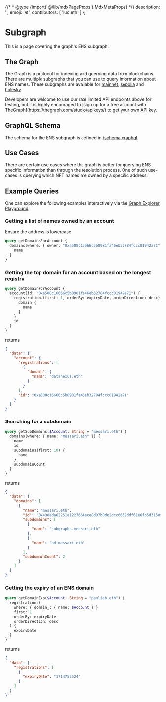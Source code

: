 
{/* * @type {import('@/lib/mdxPageProps').MdxMetaProps} */}
    description: '',
    emoji: '⚙️',
    contributors: [
        'luc.eth'
    ]
};

# Subgraph

This is a page covering the graph's ENS subgraph.

## The Graph

The Graph is a protocol for indexing and querying data from blockchains. There are multiple subgraphs that you can use to query information about ENS names.
These subgraphs are available for [mainnet](https://api.thegraph.com/subgraphs/name/ensdomains/ens), [sepolia](https://api.studio.thegraph.com/query/49574/enssepolia/version/latest) and [holesky](https://api.studio.thegraph.com/query/49574/ensholesky/version/latest).

<Note>
  Developers are welcome to use our rate limited API endpoints above for
  testing, but it is highly encouraged to [sign up for a free account with
  TheGraph](https://thegraph.com/studio/apikeys/) to get your own API key.
</Note>

## GraphQL Schema

The schema for the ENS subgraph is defined in [/schema.graphql](https://github.com/ensdomains/ens-subgraph/blob/master/schema.graphql).

## Use Cases

There are certain use cases where the graph is better for querying ENS specific information than through the resolution process.
One of such use-cases is querying which NFT names are owned by a specific address.

## Example Queries

One can explore the following examples interactively via the [Graph Explorer Playground](https://thegraph.com/explorer/subgraphs/5XqPmWe6gjyrJtFn9cLy237i4cWw2j9HcUJEXsP5qGtH?view=Playground&chain=arbitrum-one)

### Getting a list of names owned by an account

Ensure the address is lowercase

```graphql
query getDomainsForAccount {
  domains(where: { owner: "0xa508c16666c5b8981fa46eb32784fccc01942a71" }) {
    name
  }
}
```

<LiveDemo id="listnamesdemo" />

### Getting the top domain for an account based on the longest registry

```graphql
query getDomainForAccount {
  account(id: "0xa508c16666c5b8981fa46eb32784fccc01942a71") {
    registrations(first: 1, orderBy: expiryDate, orderDirection: desc) {
      domain {
        name
      }
    }
    id
  }
}
```

returns

```json
{
  "data": {
    "account": {
      "registrations": [
        {
          "domain": {
            "name": "datanexus.eth"
          }
        }
      ],
      "id": "0xa508c16666c5b8981fa46eb32784fccc01942a71"
    }
  }
}
```

### Searching for a subdomain

```graphql
query getSubDomains($Account: String = "messari.eth") {
  domains(where: { name: "messari.eth" }) {
    name
    id
    subdomains(first: 10) {
      name
    }
    subdomainCount
  }
}
```

returns

```json
{
  "data": {
    "domains": [
      {
        "name": "messari.eth",
        "id": "0x498ada62251a1227664ace8d97b0de2dcc6652ddf61e6fb5d3150f43ccf599e6",
        "subdomains": [
          {
            "name": "subgraphs.messari.eth"
          },
          {
            "name": "bd.messari.eth"
          }
        ],
        "subdomainCount": 2
      }
    ]
  }
}
```

### Getting the expiry of an ENS domain

```graphql
query getDomainExp($Account: String = "paulieb.eth") {
  registrations(
    where: { domain_: { name: $Account } }
    first: 1
    orderBy: expiryDate
    orderDirection: desc
  ) {
    expiryDate
  }
}
```

returns

```json
{
  "data": {
    "registrations": [
      {
        "expiryDate": "1714752524"
      }
    ]
  }
}
```
